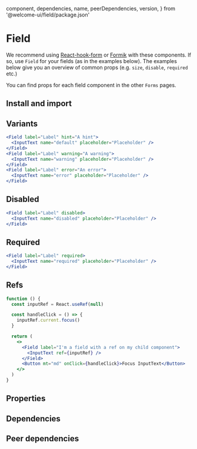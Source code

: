 
  component,
  dependencies,
  name,
  peerDependencies,
  version,
} from '@welcome-ui/field/package.json'

# Field

<tagversion version={version} name={name} component={component} />

We recommend using [React-hook-form](https://react-hook-form.com/) or [Formik](https://github.com/jaredpalmer/formik) with these components. If so, use `Field` for your fields (as in the examples below). The examples below give you an overview of common props (e.g. `size`, `disable`, `required` etc.)

You can find props for each field component in the other `Forms` pages.

## Install and import

<usage component={component} name={name} peerDependencies={peerDependencies} />

## Variants

```jsx
<Field label="Label" hint="A hint">
  <InputText name="default" placeholder="Placeholder" />
</Field>
<Field label="Label" warning="A warning">
  <InputText name="warning" placeholder="Placeholder" />
</Field>
<Field label="Label" error="An error">
  <InputText name="error" placeholder="Placeholder" />
</Field>
```

## Disabled

```jsx
<Field label="Label" disabled>
  <InputText name="disabled" placeholder="Placeholder" />
</Field>
```

## Required

```jsx
<Field label="Label" required>
  <InputText name="required" placeholder="Placeholder" />
</Field>
```

## Refs

```jsx
function () {
  const inputRef = React.useRef(null)

  const handleClick = () => {
    inputRef.current.focus()
  }

  return (
    <>
      <Field label="I'm a field with a ref on my child component">
        <InputText ref={inputRef} />
      </Field>
      <Button mt="md" onClick={handleClick}>Focus InputText</Button>
    </>
  )
}
```

## Properties

<props propTypes={props.propTypes.Field} />

## Dependencies

<dependencies dependencies={dependencies} />

## Peer dependencies

<dependencies dependencies={peerDependencies} />
